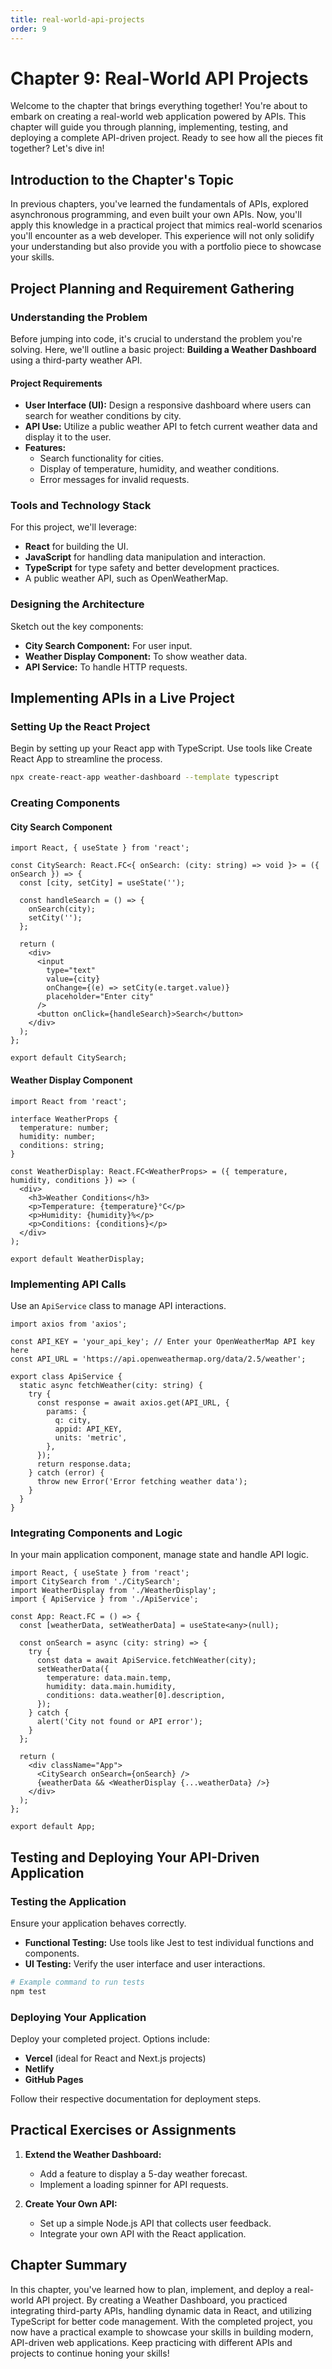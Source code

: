 ```yaml
---
title: real-world-api-projects
order: 9
---
```


# Chapter 9: Real-World API Projects

Welcome to the chapter that brings everything together! You're about to embark on creating a real-world web application powered by APIs. This chapter will guide you through planning, implementing, testing, and deploying a complete API-driven project. Ready to see how all the pieces fit together? Let's dive in!

## Introduction to the Chapter's Topic

In previous chapters, you've learned the fundamentals of APIs, explored asynchronous programming, and even built your own APIs. Now, you'll apply this knowledge in a practical project that mimics real-world scenarios you'll encounter as a web developer. This experience will not only solidify your understanding but also provide you with a portfolio piece to showcase your skills.

## Project Planning and Requirement Gathering

### Understanding the Problem

Before jumping into code, it's crucial to understand the problem you're solving. Here, we'll outline a basic project: **Building a Weather Dashboard** using a third-party weather API.

#### Project Requirements

- **User Interface (UI):** Design a responsive dashboard where users can search for weather conditions by city.
- **API Use:** Utilize a public weather API to fetch current weather data and display it to the user.
- **Features:**
  - Search functionality for cities.
  - Display of temperature, humidity, and weather conditions.
  - Error messages for invalid requests.

### Tools and Technology Stack

For this project, we'll leverage:
- **React** for building the UI.
- **JavaScript** for handling data manipulation and interaction.
- **TypeScript** for type safety and better development practices.
- A public weather API, such as OpenWeatherMap.

### Designing the Architecture

Sketch out the key components:
- **City Search Component:** For user input.
- **Weather Display Component:** To show weather data.
- **API Service:** To handle HTTP requests.

## Implementing APIs in a Live Project

### Setting Up the React Project

Begin by setting up your React app with TypeScript. Use tools like Create React App to streamline the process.

```bash
npx create-react-app weather-dashboard --template typescript
```

### Creating Components

#### City Search Component

```tsx
import React, { useState } from 'react';

const CitySearch: React.FC<{ onSearch: (city: string) => void }> = ({ onSearch }) => {
  const [city, setCity] = useState('');

  const handleSearch = () => {
    onSearch(city);
    setCity('');
  };

  return (
    <div>
      <input
        type="text"
        value={city}
        onChange={(e) => setCity(e.target.value)}
        placeholder="Enter city"
      />
      <button onClick={handleSearch}>Search</button>
    </div>
  );
};

export default CitySearch;
```

#### Weather Display Component

```tsx
import React from 'react';

interface WeatherProps {
  temperature: number;
  humidity: number;
  conditions: string;
}

const WeatherDisplay: React.FC<WeatherProps> = ({ temperature, humidity, conditions }) => (
  <div>
    <h3>Weather Conditions</h3>
    <p>Temperature: {temperature}°C</p>
    <p>Humidity: {humidity}%</p>
    <p>Conditions: {conditions}</p>
  </div>
);

export default WeatherDisplay;
```

### Implementing API Calls

Use an `ApiService` class to manage API interactions.

```tsx
import axios from 'axios';

const API_KEY = 'your_api_key'; // Enter your OpenWeatherMap API key here
const API_URL = 'https://api.openweathermap.org/data/2.5/weather';

export class ApiService {
  static async fetchWeather(city: string) {
    try {
      const response = await axios.get(API_URL, {
        params: {
          q: city,
          appid: API_KEY,
          units: 'metric',
        },
      });
      return response.data;
    } catch (error) {
      throw new Error('Error fetching weather data');
    }
  }
}
```

### Integrating Components and Logic

In your main application component, manage state and handle API logic.

```tsx
import React, { useState } from 'react';
import CitySearch from './CitySearch';
import WeatherDisplay from './WeatherDisplay';
import { ApiService } from './ApiService';

const App: React.FC = () => {
  const [weatherData, setWeatherData] = useState<any>(null);

  const onSearch = async (city: string) => {
    try {
      const data = await ApiService.fetchWeather(city);
      setWeatherData({
        temperature: data.main.temp,
        humidity: data.main.humidity,
        conditions: data.weather[0].description,
      });
    } catch {
      alert('City not found or API error');
    }
  };

  return (
    <div className="App">
      <CitySearch onSearch={onSearch} />
      {weatherData && <WeatherDisplay {...weatherData} />}
    </div>
  );
};

export default App;
```

## Testing and Deploying Your API-Driven Application

### Testing the Application

Ensure your application behaves correctly.

- **Functional Testing:** Use tools like Jest to test individual functions and components.
- **UI Testing:** Verify the user interface and user interactions.
  
```bash
# Example command to run tests
npm test
```

### Deploying Your Application

Deploy your completed project. Options include:

- **Vercel** (ideal for React and Next.js projects)
- **Netlify**
- **GitHub Pages**

Follow their respective documentation for deployment steps.

## Practical Exercises or Assignments

1. **Extend the Weather Dashboard:**
   - Add a feature to display a 5-day weather forecast.
   - Implement a loading spinner for API requests.
   
2. **Create Your Own API:**
   - Set up a simple Node.js API that collects user feedback.
   - Integrate your own API with the React application.

## Chapter Summary

In this chapter, you've learned how to plan, implement, and deploy a real-world API project. By creating a Weather Dashboard, you practiced integrating third-party APIs, handling dynamic data in React, and utilizing TypeScript for better code management. With the completed project, you now have a practical example to showcase your skills in building modern, API-driven web applications. Keep practicing with different APIs and projects to continue honing your skills!